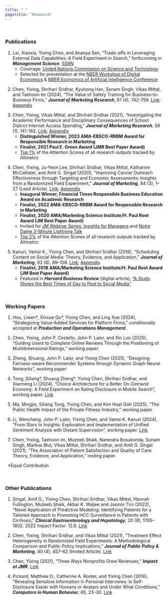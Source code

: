 ```yaml
---
title: " "
pagetitle: "Research"
---
```

<p>&nbsp;</p>

### Publications

1. Lei, Xiaoxia, Yixing Chen, and Ananya Sen, “Trade-offs in Leveraging External Data Capabilities: A
Field Experiment in Search,” forthcoming in ***Management Science***. [SSRN](https://papers.ssrn.com/sol3/papers.cfm?abstract_id=4452804)
    - Coverage: [United Nations Commission on Science and Technology](https://unctad.org/system/files/information-document/CSTD2023-2024_Issues01_data_en.pdf)
    - Selected for presentation at the [NBER Workshop of Digital Economics](https://www.nber.org/conferences/economics-digitization-spring-2023) 
    & [NBER Economics of Artificial Intelligence Conference](https://www.nber.org/conferences/economics-artificial-intelligence-conference-fall-2023)

&#32;


2. Chen, Yixing, Shrihari Sridhar, Kyuhong Han, Sonam Singh, Vikas Mittal, and Taehoon Im (2024), “The Value of Safety Training for Business-to-Business Firms,” ***Journal of Marketing Research***, 61 (4), 742-759. [Link](https://journals.sagepub.com/doi/pdf/10.1177/00222437231222857); [Appendix](https://journals.sagepub.com/doi/full/10.1177/00222437231222857#supplementary-materials)

&#32;

3.  Chen, Yixing, Vikas Mittal, and Shrihari Sridhar (2021), “Investigating the Academic Performance and Disciplinary Consequences of School District Internet Access Spending,” ***Journal of Marketing Research***, 58 (1), 141-162. [Link](https://journals.sagepub.com/doi/pdf/10.1177/0022243720964130); [Appendix](https://journals.sagepub.com/doi/suppl/10.1177/0022243720964130/suppl_file/Web_Appendix_FINAL_(Chen_Mittal_Sridhar).pdf)
    - **Distinguished Winner, 2023 AMA-EBSCO-RRBM Award for Responsible Research in Marketing**
    - **Finalist, 2021 Paul E. Green Award (JMR Best Paper Award)** 
    - [Top 1%](https://sage.altmetric.com/details/94875362#score) of the Attention Scores of all research outputs tracked by Altmetric 

&#32;

4.  Chen, Yixing, Ju-Yeon Lee, Shrihari Sridhar, Vikas Mittal, Katharine McCallister, and Amit G. Singal (2020), “Improving Cancer Outreach Effectiveness through Targeting and Economic Assessments: Insights from a Randomized Field Experiment,” ***Journal of Marketing***, 84 (3), 1–27 (Lead Article). [Link](https://journals.sagepub.com/doi/pdf/10.1177/0022242920913025); [Appendix](https://journals.sagepub.com/doi/suppl/10.1177/0022242920913025)
    - **Inaugural Winner, Financial Times Responsible Business Education Award on Academic Research** 
    - **Finalist, 2022 AMA-EBSCO-RRBM Award for Responsible Research in Marketing**
    - **Finalist, 2020 AMA/Marketing Science Institute/H. Paul Root Award (JM Best Paper Award)**
    - Invited for [JM Webinar Series: Insights for Managers](https://www.ama.org/jm-webinar-personalized-cancer-outreach-saves-both-lives-and-money/) and [Notre Dame 3-Minute Lightning Talk
](https://drive.google.com/file/d/11Apgq5RBHi4ZhKd8fP6kLEse4CShBmON/view)
    - [Top 2%](https://sage.altmetric.com/details/78200414#score) of the Attention Scores of all research outputs tracked by Altmetric

&#32;
    
5.  Kanuri, Vamsi K., Yixing Chen, and Shrihari Sridhar (2018), “Scheduling Content on Social Media: Theory, Evidence, and Application,” ***Journal of Marketing***, 82 (6), 89–108. [Link](https://journals.sagepub.com/doi/10.1177/0022242918805411); [Appendix](https://journals.sagepub.com/doi/suppl/10.1177/0022242918805411) 
    - **Finalist, 2018 AMA/Marketing Science Institute/H. Paul Root Award (JM Best Paper Award)**
    - Featured in ***Harvard Business Review*** (digital article), [“A Study Shows the Best Times of Day to Post to Social Media”](https://hbr.org/2018/09/a-study-shows-the-best-times-of-day-to-post-to-social-media)
                                  
&nbsp;

### Working Papers

1. Hou, Liwen\*, Xinxue Qu\*, Yixing Chen, and Ling Xue (2024), “Strategizing Value-Added Services for Platform Firms,” conditionally accepted at ***Production and Operations Management***.

2. Chen, Yixing, John P. Costello, John P. Lalor, and Xin Luo (2025), "Guiding Users to Complete Online Reviews Through the Positioning of Multidimensional Ratings," working paper. 

3. Zheng, Shuang, John P. Lalor, and Yixing Chen (2025), “Designing Fairness-aware Recommender Systems through Dynamic Graph Neural Networks”, working paper.

4. Tong, Siliang\*, Shuang Zheng\*, Yixing Chen, Shrihari Sridhar, and Xianneng Li (2024), “Choice Architecture for a Better On-Demand Economy: A Field Experiment on Rating Disclosure in Mobile Search”, working paper. [Link](https://papers.ssrn.com/sol3/papers.cfm?abstract_id=4695864)

5. Ma, Mingjie, Siliang Tong, Yixing Chen, and Kim Huat Goh (2025), “The Public Health Impact of the
Private Fitness Industry,” working paper.

6. Li, Wenchang, John P. Lalor, Yixing Chen, and Vamsi K. Kanuri (2024), “From Stars to Insights: Exploration and Implementation of Unified Sentiment Analysis with Distant Supervision", working paper. [Link](http://arxiv.org/abs/2305.01710)

7. Chen, Yixing, Taehoon Im, Muzeeb Shaik, Narendra Bosukonda, Sonam Singh, Markus Blut, Vikas Mittal, Shrihari Sridhar, and Amit G. Singal (2021), “The Association of Patient Satisfaction and Quality of Care: Theory, Evidence, and Application,” resting paper. 
  
&nbsp;
\*Equal Contribution

&nbsp;

### Other Publications

1. Singal, Amit G., Yixing Chen, Shrihari Sridhar, Vikas Mittal, Hannah Fullington, Muzeeb Shaik, Akbar K. Waljee and  Jasmin Tiro (2022), “Novel Application of Predictive Modeling: Identifying Patients for a Tailored Approach to Promoting HCC Surveillance in Patients with Cirrhosis,” ***Clinical Gastroenterology and Hepatology***, 20 (8), 1795–1802. 2022 Impact Factor: 12.6. [Link](https://www.sciencedirect.com/science/article/pii/S1542356521002172)

2. Chen, Yixing, Shrihari Sridhar, and Vikas Mittal (2021), “Treatment Effect Heterogeneity in Randomized Field Experiments: A Methodological Comparison and Public Policy Implications,” ***Journal of Public Policy & Marketing***, 40 (4), 457–62 (Invited Article). [Link](https://doi.org/10.1177%2F07439156211032751) 
 
3. Chen, Yixing (2021), “Three Ways Nonprofits Grow Revenues,” ***Impact at JMR***. [Link](https://www.ama.org/2021/01/26/three-ways-nonprofits-grow-revenues/?utm_source=rss&utm_medium=rss&utm_campaign=three-ways-nonprofits-grow-revenues) 

4. Pickard, Matthew D., Catherine A. Roster, and Yixing Chen (2016), “Revealing Sensitive Information in Personal Interviews: Is Self-Disclosure Easier with Humans or Avatars and Under What Conditions,” ***Computers in Human Behavior***, 65, 23–30. [Link](https://www.researchgate.net/profile/Matthew-Pickard-2/publication/306421780_Revealing_sensitive_information_in_personal_interviews_Is_self-disclosure_easier_with_humans_or_avatars_and_under_what_conditions/links/5fa160eca6fdccfd7b97b0ae/Revealing-sensitive-information-in-personal-interviews-Is-self-disclosure-easier-with-humans-or-avatars-and-under-what-conditions.pdf)





